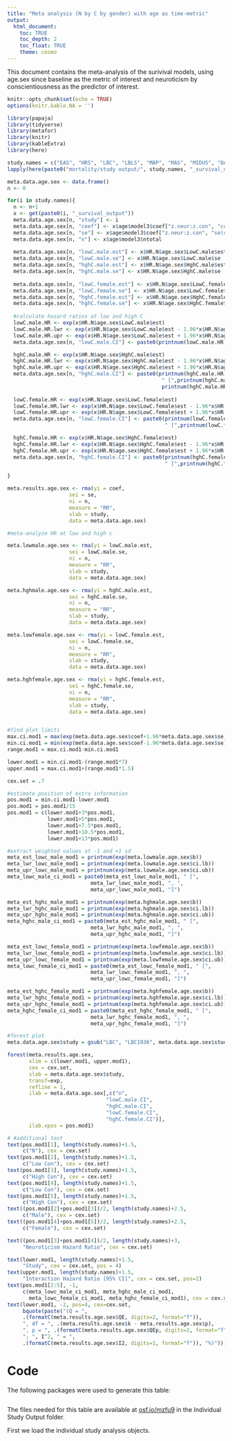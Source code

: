 ```yaml
---
title: "Meta analysis (N by C by gender) with age as time-metric"
output: 
  html_document:
    toc: TRUE
    toc_depth: 2
    toc_float: TRUE
    theme: cosmo
---
```

This document contains the meta-analysis of the surivival models, using age.sex since baseline as the metric of interest and neuroticism by conscientiousness as the predictor of interest.

```r
knitr::opts_chunk$set(echo = TRUE)
options(knitr.kable.NA = '')
```


```r
library(papaja)
library(tidyverse)
library(metafor)
library(knitr)
library(kableExtra)
library(here)
```



```r
study.names = c("EAS", "HRS", "LBC", "LBLS", "MAP", "MAS", "MIDUS", "OATS", "ROS", "SLS", "WLS")
lapply(here(paste0("mortality/study output/", study.names, "_survival_output.Rdata")), load, .GlobalEnv)
```


```r
meta.data.age.sex <- data.frame()
n <- 0

for(i in study.names){
  n <- n+1
  x <- get(paste0(i, "_survival_output"))
  meta.data.age.sex[n, "study"] <- i
  meta.data.age.sex[n, "coef"] <- x$age$model3$coef["z.neur:z.con", "coef"]
  meta.data.age.sex[n, "se"] <- x$age$model3$coef["z.neur:z.con", "se(coef)"]
  meta.data.age.sex[n, "n"] <- x$age$model3$ntotal
  
  meta.data.age.sex[n, "lowC.male.est"] <- x$HR.N$age.sex$LowC.male$est
  meta.data.age.sex[n, "lowC.male.se"] <- x$HR.N$age.sex$LowC.male$se
  meta.data.age.sex[n, "hghC.male.est"] <- x$HR.N$age.sex$HghC.male$est
  meta.data.age.sex[n, "hghC.male.se"] <- x$HR.N$age.sex$HghC.male$se
  
  meta.data.age.sex[n, "lowC.female.est"] <- x$HR.N$age.sex$LowC.female$est
  meta.data.age.sex[n, "lowC.female.se"] <- x$HR.N$age.sex$LowC.female$se
  meta.data.age.sex[n, "hghC.female.est"] <- x$HR.N$age.sex$HghC.female$est
  meta.data.age.sex[n, "hghC.female.se"] <- x$HR.N$age.sex$HghC.female$se
  
  #calculate hazard ratios at low and high C
  lowC.male.HR <- exp(x$HR.N$age.sex$LowC.male$est)
  lowC.male.HR.lwr <- exp(x$HR.N$age.sex$LowC.male$est - 1.96*x$HR.N$age.sex$LowC.male$se)
  lowC.male.HR.upr <- exp(x$HR.N$age.sex$LowC.male$est + 1.96*x$HR.N$age.sex$LowC.male$se)
  meta.data.age.sex[n, "lowC.male.CI"] <- paste0(printnum(lowC.male.HR)," [",printnum(lowC.male.HR.lwr),", ",printnum(lowC.male.HR.upr),"]")

  hghC.male.HR <- exp(x$HR.N$age.sex$HghC.male$est)
  hghC.male.HR.lwr <- exp(x$HR.N$age.sex$HghC.male$est - 1.96*x$HR.N$age.sex$HghC.male$se)
  hghC.male.HR.upr <- exp(x$HR.N$age.sex$HghC.male$est + 1.96*x$HR.N$age.sex$HghC.male$se)
  meta.data.age.sex[n, "hghC.male.CI"] <- paste0(printnum(hghC.male.HR),
                                                  " [",printnum(hghC.male.HR.lwr),", ",
                                                  printnum(hghC.male.HR.upr),"]")
  
  lowC.female.HR <- exp(x$HR.N$age.sex$LowC.female$est)
  lowC.female.HR.lwr <- exp(x$HR.N$age.sex$LowC.female$est - 1.96*x$HR.N$age.sex$LowC.female$se)
  lowC.female.HR.upr <- exp(x$HR.N$age.sex$LowC.female$est + 1.96*x$HR.N$age.sex$LowC.female$se)
  meta.data.age.sex[n, "lowC.female.CI"] <- paste0(printnum(lowC.female.HR),
                                                   " [",printnum(lowC.female.HR.lwr),", ",printnum(lowC.female.HR.upr),"]")

  hghC.female.HR <- exp(x$HR.N$age.sex$HghC.female$est)
  hghC.female.HR.lwr <- exp(x$HR.N$age.sex$HghC.female$est - 1.96*x$HR.N$age.sex$HghC.female$se)
  hghC.female.HR.upr <- exp(x$HR.N$age.sex$HghC.female$est + 1.96*x$HR.N$age.sex$HghC.female$se)
  meta.data.age.sex[n, "hghC.female.CI"] <- paste0(printnum(hghC.female.HR),
                                                   " [",printnum(hghC.female.HR.lwr),", ",printnum(hghC.female.HR.upr),"]")

}

meta.results.age.sex <- rma(yi = coef, 
                    sei = se, 
                    ni = n,  
                    measure = "RR",
                    slab = study, 
                    data = meta.data.age.sex)
```

```r
#meta-analyze HR at low and high c

meta.lowmale.age.sex <- rma(yi = lowC.male.est, 
                    sei = lowC.male.se, 
                    ni = n,  
                    measure = "RR",
                    slab = study, 
                    data = meta.data.age.sex)

meta.hghmale.age.sex <- rma(yi = hghC.male.est, 
                    sei = hghC.male.se, 
                    ni = n,  
                    measure = "RR",
                    slab = study, 
                    data = meta.data.age.sex)

meta.lowfemale.age.sex <- rma(yi = lowC.female.est, 
                    sei = lowC.female.se, 
                    ni = n,  
                    measure = "RR",
                    slab = study, 
                    data = meta.data.age.sex)

meta.hghfemale.age.sex <- rma(yi = hghC.female.est, 
                    sei = hghC.female.se, 
                    ni = n,  
                    measure = "RR",
                    slab = study, 
                    data = meta.data.age.sex)


#find plot limits
max.ci.mod1 = max(exp(meta.data.age.sex$coef+1.96*meta.data.age.sex$se))
min.ci.mod1 = min(exp(meta.data.age.sex$coef-1.96*meta.data.age.sex$se))
range.mod1 = max.ci.mod1-min.ci.mod1

lower.mod1 = min.ci.mod1-(range.mod1*7)
upper.mod1 = max.ci.mod1+(range.mod1*1.5)

cex.set = .7

#estimate position of extra information
pos.mod1 = min.ci.mod1-lower.mod1
pos.mod1 = pos.mod1/15
pos.mod1 = c(lower.mod1+3*pos.mod1,
             lower.mod1+5*pos.mod1,
             lower.mod1+7.5*pos.mod1,
             lower.mod1+10.5*pos.mod1,
             lower.mod1+13*pos.mod1)

#extract weighted values at -1 and +1 sd
meta_est_lowc_male_mod1 = printnum(exp(meta.lowmale.age.sex$b))
meta_lwr_lowc_male_mod1 = printnum(exp(meta.lowmale.age.sex$ci.lb))
meta_upr_lowc_male_mod1 = printnum(exp(meta.lowmale.age.sex$ci.ub))
meta_lowc_male_ci_mod1 = paste0(meta_est_lowc_male_mod1, " [",
                           meta_lwr_lowc_male_mod1, ", ",
                           meta_upr_lowc_male_mod1, "]")

meta_est_hghc_male_mod1 = printnum(exp(meta.hghmale.age.sex$b))
meta_lwr_hghc_male_mod1 = printnum(exp(meta.hghmale.age.sex$ci.lb))
meta_upr_hghc_male_mod1 = printnum(exp(meta.hghmale.age.sex$ci.ub))
meta_hghc_male_ci_mod1 = paste0(meta_est_hghc_male_mod1, " [",
                           meta_lwr_hghc_male_mod1, ", ",
                           meta_upr_hghc_male_mod1, "]")

meta_est_lowc_female_mod1 = printnum(exp(meta.lowfemale.age.sex$b))
meta_lwr_lowc_female_mod1 = printnum(exp(meta.lowfemale.age.sex$ci.lb))
meta_upr_lowc_female_mod1 = printnum(exp(meta.lowfemale.age.sex$ci.ub))
meta_lowc_female_ci_mod1 = paste0(meta_est_lowc_female_mod1, " [",
                           meta_lwr_lowc_female_mod1, ", ",
                           meta_upr_lowc_female_mod1, "]")

meta_est_hghc_female_mod1 = printnum(exp(meta.hghfemale.age.sex$b))
meta_lwr_hghc_female_mod1 = printnum(exp(meta.hghfemale.age.sex$ci.lb))
meta_upr_hghc_female_mod1 = printnum(exp(meta.hghfemale.age.sex$ci.ub))
meta_hghc_female_ci_mod1 = paste0(meta_est_hghc_female_mod1, " [",
                           meta_lwr_hghc_female_mod1, ", ",
                           meta_upr_hghc_female_mod1, "]")

```
```r
#forest plot
meta.data.age.sex$study = gsub("LBC", "LBC1936", meta.data.age.sex$study)

forest(meta.results.age.sex,
       xlim = c(lower.mod1, upper.mod1),
       cex = cex.set,
       slab = meta.data.age.sex$study,
       transf=exp,
       refline = 1,
       ilab = meta.data.age.sex[,c("n",
                                "lowC.male.CI",
                                "hghC.male.CI",
                                "lowC.female.CI",
                                "hghC.female.CI")],
       ilab.xpos = pos.mod1)

# #additional text
text(pos.mod1[1], length(study.names)+1.5,
     c("N"), cex = cex.set)
text(pos.mod1[2], length(study.names)+1.5,
     c("Low Con"), cex = cex.set)
text(pos.mod1[3], length(study.names)+1.5,
     c("High Con"), cex = cex.set)
text(pos.mod1[4], length(study.names)+1.5,
     c("Low Con"), cex = cex.set)
text(pos.mod1[5], length(study.names)+1.5,
     c("High Con"), cex = cex.set)
text((pos.mod1[2]+pos.mod1[3])/2, length(study.names)+2.5,
     c("Male"), cex = cex.set)
text((pos.mod1[4]+pos.mod1[5])/2, length(study.names)+2.5,
     c("Female"), cex = cex.set)

text((pos.mod1[3]+pos.mod1[4])/2, length(study.names)+3,
     "Neuroticism Hazard Ratio", cex = cex.set)

text(lower.mod1, length(study.names)+1.5,
     "Study", cex = cex.set, pos = 4)
text(upper.mod1, length(study.names)+1.5,
     "Interaction Hazard Ratio [95% CI]", cex = cex.set, pos=2)
text(pos.mod1[2:5], -1,
     c(meta_lowc_male_ci_mod1, meta_hghc_male_ci_mod1, 
       meta_lowc_female_ci_mod1, meta_hghc_female_ci_mod1), cex = cex.set)
text(lower.mod1, -2, pos=4, cex=cex.set,
     bquote(paste("(Q = ",
     .(formatC(meta.results.age.sex$QE, digits=2, format="f")),
     ", df = ", .(meta.results.age.sex$k - meta.results.age.sex$p),
     ", p = ", .(formatC(meta.results.age.sex$QEp, digits=2, format="f")),
     "; ", I^2, " = ",
     .(formatC(meta.results.age.sex$I2, digits=1, format="f")), "%)")))

```

# Code

The following packages were used to generate this table: 

```r
```

The files needed for this table are available at [osf.io/mzfu9](https://osf.io/mzfu9/) in the Individual Study Output folder.

First we load the individual study analysis objects.

```r
```


```r
```

```r
```
```r
```
